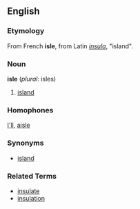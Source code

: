 ==English==
===Etymology===
From French '''isle''', from Latin ''[[insula]]'', "island".
===Noun===
'''isle''' (''plural'': isles)
# [[island]]

===Homophones===
[[I'll]], [[aisle]]
===Synonyms===
*[[island]]

===Related Terms===
*[[insulate]]
*[[insulation]]